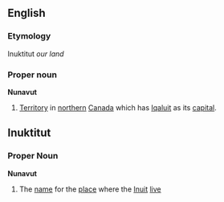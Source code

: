 ==English==
===Etymology===
Inuktitut ''our land''
===Proper noun===
'''Nunavut'''
# [[Territory]] in [[northern]] [[Canada]] which has [[Iqaluit]] as its [[capital]].
==Inuktitut==
===Proper Noun===
'''Nunavut'''
# The [[name]] for the [[place]] where the [[Inuit]] [[live]]